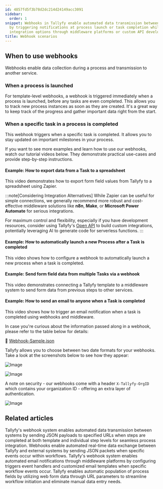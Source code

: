 ```yaml
---
id: 4857fd5f3b78d2dc214d24149acc3091
sidebar:
  order: 1
snippet: Webhooks in Tallyfy enable automated data transmission between processes
  by triggering notifications at process launch or task completion while offering
  integration options through middleware platforms or custom API development.
title: Webhook scenarios
---
```


## When to use webhooks

Webhooks enable data collection during a process and transmission to another service.

### When a process is launched

For template-level webhooks, a webhook is triggered immediately when a process is launched, before any tasks are even completed. This allows you to track new process instances as soon as they are created. It's a great way to keep track of the progress and gather important data right from the start.

### When a specific task in a process is completed

This webhook triggers when a specific task is completed. It allows you to stay updated on important milestones in your process.

If you want to see more examples and learn how to use our webhooks, watch our tutorial videos below. They demonstrate practical use-cases and provide step-by-step instructions.

#### Example: How to export data from a Task to a spreadsheet

This video demonstrates how to export form field values from Tallyfy to a spreadsheet using Zapier.

:::note[Considering Integration Alternatives]
While Zapier can be useful for simple connections, we generally recommend more robust and cost-effective middleware solutions like **n8n**, **Make**, or **Microsoft Power Automate** for serious integrations.

For maximum control and flexibility, especially if you have development resources, consider using Tallyfy's [Open API](/products/pro/integrations/open-api/) to build custom integrations, potentially leveraging AI to generate code for serverless functions.
:::

<lite-vimeo videoid="349793950"></lite-vimeo>

#### Example: How to automatically launch a new Process after a Task is completed

This video shows how to configure a webhook to automatically launch a new process when a task is completed.

<lite-vimeo videoid="289313624"></lite-vimeo>

#### Example: Send form field data from multiple Tasks via a webhook

This video demonstrates connecting a Tallyfy template to a middleware system to send form data from previous steps to other services.

<lite-vimeo videoid="311699511"></lite-vimeo>

#### Example: How to send an email to anyone when a Task is completed

This video shows how to trigger an email notification when a task is completed using webhooks and middleware.

<lite-vimeo videoid="344182415"></lite-vimeo>

In case you're curious about the information passed along in a webhook, please refer to the table below for details:

📌 [Webhook-Sample.json](https://screenshots.tallyfy.com/Webhook-Sample.json)

Tallyfy allows you to choose between two date formats for your webhooks. Take a look at the screenshots below to see how they appear:

![Image](https://screenshots.tallyfy.com/file-2wtr39D8Zq.png)

![Image](https://screenshots.tallyfy.com/file-kiArgQohN2.png)

A note on security - our webhooks come with a header `X-Tallyfy-OrgID` which contains your organization ID - offering an extra layer of authentication.

![Image](https://screenshots.tallyfy.com/file-g5qdMzYyEK.png)


## Related articles
<CardGrid>
<LinkTitleCard header="<b>Webhooks > Details about webhooks</b>" href="/products/pro/integrations/webhooks/how-to-set-up-webhooks-in-tallyfy/" > Tallyfy's webhook system enables automated data transmission between systems by sending JSON payloads to specified URLs when steps are completed at both template and individual step levels for seamless process integration. </LinkTitleCard>
<LinkTitleCard header="<b>Integrations > Webhooks</b>" href="/products/pro/integrations/webhooks/" > Webhooks enable automated real-time data exchange between Tallyfy and external systems by sending JSON packets when specific events occur within workflows. </LinkTitleCard>
<LinkTitleCard header="<b>Webhooks > Send emails using webhooks</b>" href="/products/pro/integrations/webhooks/how-can-i-send-emails-using-webhooks-in-tallyfy/" > Tallyfy's webhook system enables automated email notifications through middleware platforms by configuring triggers event handlers and customized email templates when specific workflow events occur. </LinkTitleCard>
<LinkTitleCard header="<b>Launching > Launch a process from a web form</b>" href="/products/pro/launching/how-to-launch-a-tallyfy-process-from-a-webform/" > Tallyfy enables automatic population of process fields by utilizing web form data through URL parameters to streamline workflow initiation and eliminate manual data entry needs. </LinkTitleCard>
</CardGrid>